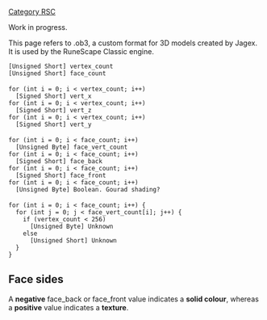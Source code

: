 [[Category RSC]]

Work in progress.

This page refers to .ob3, a custom format for 3D models created by Jagex. It is used by the RuneScape Classic engine.

 [Unsigned Short] vertex_count
 [Unsigned Short] face_count
 
 for (int i = 0; i < vertex_count; i++)
   [Signed Short] vert_x
 for (int i = 0; i < vertex_count; i++)
   [Signed Short] vert_z
 for (int i = 0; i < vertex_count; i++)
   [Signed Short] vert_y
 
 for (int i = 0; i < face_count; i++)
   [Unsigned Byte] face_vert_count
 for (int i = 0; i < face_count; i++)
   [Signed Short] face_back
 for (int i = 0; i < face_count; i++)
   [Signed Short] face_front
 for (int i = 0; i < face_count; i++)
   [Unsigned Byte] Boolean. Gourad shading?
 
 for (int i = 0; i < face_count; i++) {
   for (int j = 0; j < face_vert_count[i]; j++) {
     if (vertex_count < 256)
       [Unsigned Byte] Unknown
     else
       [Unsigned Short] Unknown
   }
 }

== '''Face sides''' ==

A '''negative''' face_back or face_front value indicates a '''solid colour''', whereas a '''positive''' value indicates a '''texture'''.